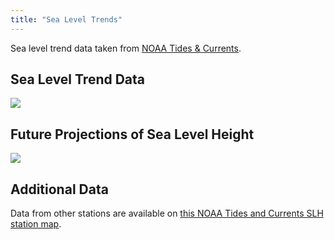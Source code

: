```yaml
---
title: "Sea Level Trends"
---
```


Sea level trend data taken from [NOAA Tides & Currents](https://tidesandcurrents.noaa.gov).

## Sea Level Trend Data
![](https://tidesandcurrents.noaa.gov/sltrends/plots/8770570_meantrend.png)

## Future Projections of Sea Level Height
![](https://tidesandcurrents.noaa.gov/sltrends/plots/scenario/8770570.png)

## Additional Data
Data from other stations are available on [this NOAA Tides and Currents SLH station map](https://tidesandcurrents.noaa.gov/sltrends/).
